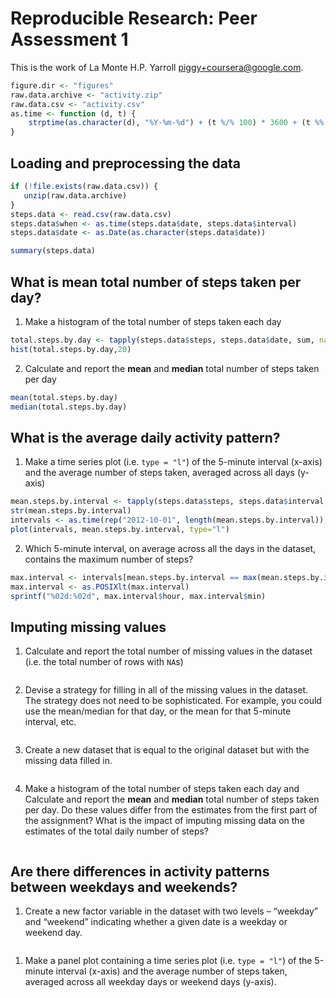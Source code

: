 # Reproducible Research: Peer Assessment 1

This is the work of La Monte H.P. Yarroll <piggy+coursera@google.com>.


```r
figure.dir <- "figures"
raw.data.archive <- "activity.zip"
raw.data.csv <- "activity.csv"
as.time <- function (d, t) {
    strptime(as.character(d), "%Y-%m-%d") + (t %/% 100) * 3600 + (t %% 100) * 60
}
```

## Loading and preprocessing the data
```r
if (!file.exists(raw.data.csv)) {
   unzip(raw.data.archive)
}
steps.data <- read.csv(raw.data.csv)
steps.data$when <- as.time(steps.data$date, steps.data$interval)
steps.data$date <- as.Date(as.character(steps.data$date))

summary(steps.data)
```

## What is mean total number of steps taken per day?

1. Make a histogram of the total number of steps taken each day

```r
total.steps.by.day <- tapply(steps.data$steps, steps.data$date, sum, na.rm=TRUE, simplify=TRUE)
hist(total.steps.by.day,20)
```

2. Calculate and report the **mean** and **median** total number of steps taken per day

```r
mean(total.steps.by.day)
median(total.steps.by.day)
```
## What is the average daily activity pattern?

1. Make a time series plot (i.e. `type = "l"`) of the 5-minute interval (x-axis) and the average number of steps taken, averaged across all days (y-axis)

```r
mean.steps.by.interval <- tapply(steps.data$steps, steps.data$interval, mean, na.rm=TRUE, simplify=TRUE)
str(mean.steps.by.interval)
intervals <- as.time(rep("2012-10-01", length(mean.steps.by.interval)), as.numeric(names(mean.steps.by.interval)))
plot(intervals, mean.steps.by.interval, type="l")
```

2. Which 5-minute interval, on average across all the days in the dataset, contains the maximum number of steps?
```r
max.interval <- intervals[mean.steps.by.interval == max(mean.steps.by.interval)]
max.interval <- as.POSIXlt(max.interval)
sprintf("%02d:%02d", max.interval$hour, max.interval$min)
```
## Imputing missing values

1. Calculate and report the total number of missing values in the dataset (i.e. the total number of rows with `NA`s)

```r
```
2. Devise a strategy for filling in all of the missing values in the dataset. The strategy does not need to be sophisticated. For example, you could use the mean/median for that day, or the mean for that 5-minute interval, etc.

```r
```
3. Create a new dataset that is equal to the original dataset but with the missing data filled in.

```r
```
4. Make a histogram of the total number of steps taken each day and Calculate and report the **mean** and **median** total number of steps taken per day. Do these values differ from the estimates from the first part of the assignment? What is the impact of imputing missing data on the estimates of the total daily number of steps?

```r
```

## Are there differences in activity patterns between weekdays and weekends?

1. Create a new factor variable in the dataset with two levels -- "weekday" and "weekend" indicating whether a given date is a weekday or weekend day.

```r
```
1. Make a panel plot containing a time series plot (i.e. `type = "l"`) of the 5-minute interval (x-axis) and the average number of steps taken, averaged across all weekday days or weekend days (y-axis).

```r
```
